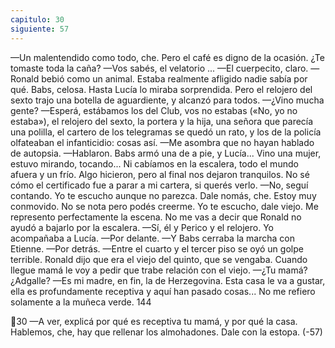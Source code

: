 ```yaml
---
capitulo: 30
siguiente: 57
---
```


—Un malentendido como todo, che. Pero el café es digno de la ocasión. ¿Te
tomaste toda la caña?
—Vos sabés, el velatorio ...
—El cuerpecito, claro.
—Ronald bebió como un animal. Estaba realmente afligido nadie sabía por
qué. Babs, celosa. Hasta Lucía lo miraba sorprendida. Pero el relojero del sexto
trajo una botella de aguardiente, y alcanzó para todos.
—¿Vino mucha gente?
—Esperá, estábamos los del Club, vos no estabas («No, yo no estaba»), el
relojero del sexto, la portera y la hija, una señora que parecía una polilla, el
cartero de los telegramas se quedó un rato, y los de la policía olfateaban el
infanticidio: cosas así.
—Me asombra que no hayan hablado de autopsia.
—Hablaron. Babs armó una de a pie, y Lucía... Vino una mujer, estuvo
mirando, tocando... Ni cabíamos en la escalera, todo el mundo afuera y un frío.
Algo hicieron, pero al final nos dejaron tranquilos. No sé cómo el certificado fue
a parar a mi cartera, si querés verlo.
—No, seguí contando. Yo te escucho aunque no parezca. Dale nomás, che.
Estoy muy conmovido. No se nota pero podés creerme. Yo te escucho, dale viejo.
Me represento perfectamente la escena. No me vas a decir que Ronald no ayudó
a bajarlo por la escalera.
—Sí, él y Perico y el relojero. Yo acompañaba a Lucía.
—Por delante.
—Y Babs cerraba la marcha con Etienne.
—Por detrás.
—Entre el cuarto y el tercer piso se oyó un golpe terrible. Ronald dijo que era
el viejo del quinto, que se vengaba. Cuando llegue mamá le voy a pedir que trabe
relación con el viejo.
—¿Tu mamá? ¿Adgalle?
—Es mi madre, en fin, la de Herzegovina. Esta casa le va a gustar, ella es
profundamente receptiva y aquí han pasado cosas... No me refiero solamente a la
muñeca verde.
144

30
—A ver, explicá por qué es receptiva tu mamá, y por qué la casa. Hablemos,
che, hay que rellenar los almohadones. Dale con la estopa.
(-57)
